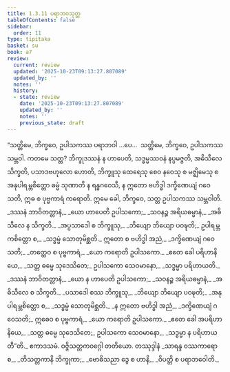 ```yaml
---
title: 1.3.11 ပရာဘဝသုတ္တ
tableOfContents: false
sidebar:
  order: 11
type: tipitaka
basket: su
book: a7
review:
  current: review
  updated: '2025-10-23T09:13:27.807089'
  updated_by: ''
  notes: ''
  history:
  - state: review
    date: '2025-10-23T09:13:27.807089'
    updated_by: ''
    notes: ''
    previous_state: draft
---
```



<ReviewStatus review={frontmatter.review} showDetails={true} />

<HypothesisAnnotation frontmatter={frontmatter} />

<DynamicBreadcrumb />

<Division number="31" book="a7" e="ch" v="16" p="417">

<Paragraph number="161" book="a7">
“သတ္တိမေ, ဘိက္ခဝေ, ဥပါသကဿ ပရာဘဝါ …ပေ…  သတ္တိမေ, ဘိက္ခဝေ, ဥပါသကဿ သမ္ဘဝါ. ကတမေ သတ္တ? ဘိက္ခုဒဿနံ န ဟာပေတိ, သဒ္ဓမ္မဿဝနံ နပ္ပမဇ္ဇတိ, အဓိသီလေ သိက္ခတိ, ပသာဒဗဟုလော ဟောတိ, ဘိက္ခူသု ထေရေသု စေဝ နဝေသု စ မဇ္ဈိမေသု စ အနုပါရမ္ဘစိတ္တော ဓမ္မံ သုဏာတိ န ရန္ဓဂဝေသီ, န ဣတော ဗဟိဒ္ဓါ ဒက္ခိဏေယျံ ဂဝေသတိ, ဣဓ စ ပုဗ္ဗကာရံ ကရောတိ. ဣမေ ခေါ, ဘိက္ခဝေ, သတ္တ ဥပါသကဿ သမ္ဘဝါတိ.
</Paragraph>

<Paragraph number="162" type="verses" book="a7">
_ဒဿနံ ဘာဝိတတ္တာနံ,_  
_ယော ဟာပေတိ ဥပါသကော;_  
_သဝနဉ္စ အရိယဓမ္မာနံ,_  
_အဓိသီလေ န သိက္ခတိ._  

</Paragraph>

<Paragraph number="163" type="verses" book="a7">
_အပ္ပသာဒေါ စ ဘိက္ခူသု,_  
_ဘိယျော ဘိယျော ပဝဍ္ဎတိ;_  
ဥပါရမ္ဘကစိတ္တော စ,_  
_သဒ္ဓမ္မံ သောတုမိစ္ဆတိ._  

</Paragraph>

<Paragraph number="164" type="verses" book="a7">
ဣတော စ ဗဟိဒ္ဓါ အညံ,_  
_ဒက္ခိဏေယျံ ဂဝေသတိ;_  
_တတ္ထေဝ စ ပုဗ္ဗကာရံ,_  
_ယော ကရောတိ ဥပါသကော._  

</Paragraph>

<Paragraph number="165" type="verses" book="a7">
_ဧတေ ခေါ ပရိဟာနိယေ,_  
_သတ္တ ဓမ္မေ သုဒေသိတေ;_  
ဥပါသကော သေဝမာနော,_  
_သဒ္ဓမ္မာ ပရိဟာယတိ._  

</Paragraph>

<Paragraph number="166" type="verses" book="a7">
_ဒဿနံ ဘာဝိတတ္တာနံ,_  
_ယော န ဟာပေတိ ဥပါသကော;_  
_သဝနဉ္စ အရိယဓမ္မာနံ,_  
_အဓိသီလေ စ သိက္ခတိ._  

</Paragraph>

<Paragraph number="167" type="verses" book="a7">
_ပသာဒေါ စဿ ဘိက္ခူသု,_  
_ဘိယျော ဘိယျော ပဝဍ္ဎတိ;_  
_အနုပါရမ္ဘစိတ္တော စ,_  
_သဒ္ဓမ္မံ သောတုမိစ္ဆတိ._  

</Paragraph>

<Paragraph number="168" type="verses" book="a7">
_န ဣတော ဗဟိဒ္ဓါ အညံ,_  
_ဒက္ခိဏေယျံ ဂဝေသတိ;_  
ဣဓေဝ စ ပုဗ္ဗကာရံ,_  
_ယော ကရောတိ ဥပါသကော._  

</Paragraph>

<Paragraph number="169" type="verses" book="a7">
_ဧတေ ခေါ အပရိဟာနိယေ,_  
_သတ္တ ဓမ္မေ သုဒေသိတေ;_  
ဥပါသကော သေဝမာနော,_  
_သဒ္ဓမ္မာ န ပရိဟာယတီ”တိ._  


</Paragraph>
</Division>

<Paragraph number="170" type="center" book="a7">
ဧကာဒသမံ.



</Paragraph>

<Paragraph number="171" type="center" book="a7">
ဝဇ္ဇိသတ္တကဝဂ္ဂေါ တတိယော.



</Paragraph>

<Paragraph number="172" type="center" book="a7">
တဿုဒ္ဒါနံ


</Paragraph>

<Paragraph number="173" type="verses" book="a7">
_သာရန္ဒ ဝဿကာရော စ,_  
_တိသတ္တကာနိ ဘိက္ခုကာ;_  
_ဗောဓိသညာ ဒွေ စ ဟာနိ,_  
_ဝိပတ္တိ စ ပရာဘဝေါတိ._
</Paragraph>